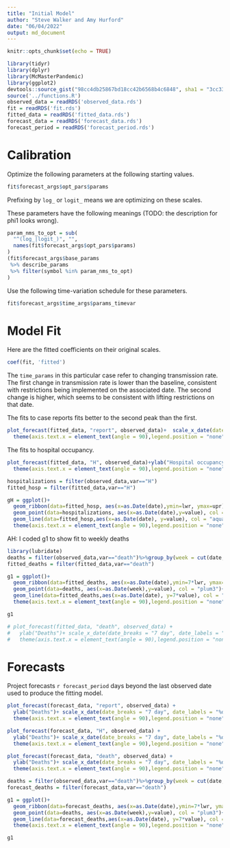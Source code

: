 ```yaml
---
title: "Initial Model"
author: "Steve Walker and Amy Hurford"
date: "06/04/2022"
output: md_document
---
```


```r
knitr::opts_chunk$set(echo = TRUE)
```

```r
library(tidyr)
library(dplyr)
library(McMasterPandemic)
library(ggplot2)
devtools::source_gist("98cc4db25867bd18cc42b6568b4c6848", sha1 = "3cc333562e")
source('../functions.R')
observed_data = readRDS('observed_data.rds')
fit = readRDS('fit.rds')
fitted_data = readRDS('fitted_data.rds')
forecast_data = readRDS('forecast_data.rds')
forecast_period = readRDS('forecast_period.rds')
```

# Calibration

Optimize the following parameters at the following starting values.
```r
fit$forecast_args$opt_pars$params
```
Prefixing by `log_` or `logit_` means we are optimizing on these scales.

These parameters have the following meanings (TODO: the description for phi1 looks wrong).
```r
param_nms_to_opt = sub(
  "^(log_|logit_)", "", 
  names(fit$forecast_args$opt_pars$params)
)
(fit$forecast_args$base_params
 %>% describe_params
 %>% filter(symbol %in% param_nms_to_opt)
)
```

Use the following time-variation schedule for these parameters.
```r
fit$forecast_args$time_args$params_timevar
```



# Model Fit

Here are the fitted coefficients on their original scales.
```r
coef(fit, 'fitted')
```
The `time_params` in this particular case refer to changing transmission rate. The first change in transmission rate is lower than the baseline, consistent with restrictions being implemented on the associated date. The second change is higher, which seems to be consistent with lifting restrictions on that date.

The fits to case reports fits better to the second peak than the first.
```r
plot_forecast(fitted_data, "report", observed_data)+  scale_x_date(date_breaks = "7 day", date_labels = "%d %b")+
  theme(axis.text.x = element_text(angle = 90),legend.position = "none")+ylab("Reported cases")
```

The fits to hospital occupancy.
```r
plot_forecast(fitted_data, "H", observed_data)+ylab("Hospital occupancy")+  scale_x_date(date_breaks = "7 day", date_labels = "%d %b")+
  theme(axis.text.x = element_text(angle = 90),legend.position = "none")

hospitalizations = filter(observed_data,var=="H")
fitted_hosp = filter(fitted_data,var=="H")

gH = ggplot()+
  geom_ribbon(data=fitted_hosp, aes(x=as.Date(date),ymin=lwr, ymax=upr), alpha = 0.5, fill = "aquamarine")+
  geom_point(data=hospitalizations, aes(x=as.Date(date),y=value), col = "aquamarine")+
  geom_line(data=fitted_hosp,aes(x=as.Date(date), y=value), col = "aquamarine")+ylab("Hospital occupancy")+ scale_x_date(date_breaks = "7 day", date_labels = "%d %b")+
  theme(axis.text.x = element_text(angle = 90),legend.position = "none")+xlab("")+geom_vline(xintercept = max(observed_data$date), col="aquamarine", lty=2)

```

AH: I coded g1 to show fit to weekly deaths
```r
library(lubridate)
deaths = filter(observed_data,var=="death")%>%group_by(week = cut(date, "week")) %>% summarise(value = sum(value))
fitted_deaths = filter(fitted_data,var=="death")

g1 = ggplot()+
  geom_ribbon(data=fitted_deaths, aes(x=as.Date(date),ymin=7*lwr, ymax=7*upr), alpha = 0.5, fill = "plum3")+
  geom_point(data=deaths, aes(x=as.Date(week),y=value), col = "plum3")+
  geom_line(data=fitted_deaths,aes(x=as.Date(date), y=7*value), col = "plum3")+ylab("deaths (weekly)")+ scale_x_date(date_breaks = "7 day", date_labels = "%d %b")+
  theme(axis.text.x = element_text(angle = 90),legend.position = "none")+xlab("")+geom_vline(xintercept = max(observed_data$date), col="grey", lty=2)

g1

# plot_forecast(fitted_data, "death", observed_data) +
#   ylab("Deaths")+ scale_x_date(date_breaks = "7 day", date_labels = "%d %b")+
#   theme(axis.text.x = element_text(angle = 90),legend.position = "none")
```


# Forecasts

Project forecasts `r forecast_period` days beyond the last observed date used to produce the fitting model.

```r
plot_forecast(forecast_data, "report", observed_data) +
  ylab("Deaths")+ scale_x_date(date_breaks = "7 day", date_labels = "%d %b")+
  theme(axis.text.x = element_text(angle = 90),legend.position = "none")

```


```r
plot_forecast(forecast_data, "H", observed_data) +
  ylab("Deaths")+ scale_x_date(date_breaks = "7 day", date_labels = "%d %b")+
  theme(axis.text.x = element_text(angle = 90),legend.position = "none")

```


```r
plot_forecast(forecast_data, "death", observed_data) +
  ylab("Deaths")+ scale_x_date(date_breaks = "7 day", date_labels = "%d %b")+
  theme(axis.text.x = element_text(angle = 90),legend.position = "none")

deaths = filter(observed_data,var=="death")%>%group_by(week = cut(date, "week")) %>% summarise(value = sum(value))
forecast_deaths = filter(forecast_data,var=="death")

g1 = ggplot()+
  geom_ribbon(data=forecast_deaths, aes(x=as.Date(date),ymin=7*lwr, ymax=7*upr), alpha = 0.5, fill = "plum3")+
  geom_point(data=deaths, aes(x=as.Date(week),y=value), col = "plum3")+
  geom_line(data=forecast_deaths,aes(x=as.Date(date), y=7*value), col = "plum3")+ylab("deaths (weekly)")+ scale_x_date(date_breaks = "7 day", date_labels = "%d %b")+
  theme(axis.text.x = element_text(angle = 90),legend.position = "none")+xlab("")+geom_vline(xintercept = max(observed_data$date), col="grey", lty=2)

g1


```
